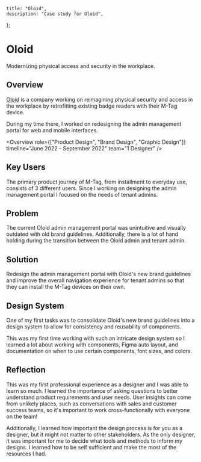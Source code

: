 
	title: "Oloid",
	description: "Case study for Oloid",
};

# Oloid

Modernizing physical access and security in the workplace.

<WideImage src="/images/oloid/oloid-cover.svg" alt="cover image" />

## Overview

[Oloid](https://oloid.ai/) is a company working on reimagining physical security and access in
the workplace by retrofitting existing badge readers with their M-Tag device.

During my time there, I worked on redesigning the admin management portal for web and mobile interfaces.

<Overview
	role={["Product Design", "Brand Design", "Graphic Design"]}
	timeline="June 2022 - September 2022"
	team="1 Designer"
/>

## Key Users

The primary product journey of M-Tag, from installment to everyday use, consists of 3 different users.
Since I working on designing the admin management portal I focused on the needs of tenant admins.

<WideImage src="/images/oloid/users.svg" alt="oloid users" />

## Problem

The current Oloid admin management portal was unintuitive and visually outdated with old brand
guidelines. Additionally, there is a lot of hand holding during the transition between the Oloid
admin and tenant admin.

## Solution

Redesign the admin management portal with Oloid's new brand guidelines and improve the overall
navigation experience for tenant admins so that they can install the M-Tag devices on their own.

<WideImage
	src="/images/oloid/goals.svg"
	alt="project goals"
	caption="project goals"
/>

## Design System

One of my first tasks was to consolidate Oloid's new brand guidelines into a design system to allow
for consistency and reusability of components.

This was my first time working with such an intricate design system so I learned a lot about working
with components, Figma auto layout, and documentation on when to use certain components, font sizes,
and colors.

<WideImage
	src="/images/oloid/design-system.png"
	alt="design system"
	caption="design system"
/>

<WideImage
	src="/images/oloid/home-page.png"
	alt="home page"
	caption="home page"
/>

<WideImage
	src="/images/oloid/endpoint-details.png"
	alt="endpoint details"
	caption="endpoint details"
/>

<WideImage
	src="/images/oloid/all-locations.png"
	alt="all locations"
	caption="all locations"
/>

<WideImage
	src="/images/oloid/user-settings.png"
	alt="user settings"
	caption="user settings"
/>

<WideImage
	src="/images/oloid/mobile.png"
	alt="device calibration"
	caption="device calibration on mobile devices"
/>

## Reflection

This was my first professional experience as a designer and I was able to learn so much.
I learned the importance of asking questions to better understand product requirements and user
needs. User insights can come from unlikely places, such as conversations with sales and customer
success teams, so it's important to work cross-functionally with everyone on the team!

Additionally, I learned how important the design process is for you as a designer, but it might
not matter to other stakeholders. As the only designer, it was important for me to decide what
tools and methods to inform my designs. I learned how to be self sufficient and make the most of
the resources I had.
